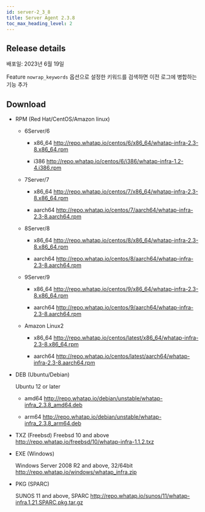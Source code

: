 ```yaml
---
id: server-2_3_8
title: Server Agent 2.3.8
toc_max_heading_level: 2
---
```


## Release details

배포일: 2023년 6월 19일

<p><Status>Feature</Status> <code>nowrap_keywords</code> 옵션으로 설정한 키워드를 검색하면 이전 로그에 병합하는 기능 추가</p>

## Download

-   RPM (Red Hat/CentOS/Amazon linux)

    -   6Server/6

        -   x86_64 http://repo.whatap.io/centos/6/x86_64/whatap-infra-2.3-8.x86_64.rpm

        -   i386 http://repo.whatap.io/centos/6/i386/whatap-infra-1.2-4.i386.rpm

    -   7Server/7

        -   x86_64 http://repo.whatap.io/centos/7/x86_64/whatap-infra-2.3-8.x86_64.rpm

        -   aarch64 http://repo.whatap.io/centos/7/aarch64/whatap-infra-2.3-8.aarch64.rpm

    -   8Server/8

        -   x86_64 http://repo.whatap.io/centos/8/x86_64/whatap-infra-2.3-8.x86_64.rpm

        -   aarch64 http://repo.whatap.io/centos/8/aarch64/whatap-infra-2.3-8.aarch64.rpm

    -   9Server/9

        -   x86_64 http://repo.whatap.io/centos/9/x86_64/whatap-infra-2.3-8.x86_64.rpm

        -   aarch64 http://repo.whatap.io/centos/9/aarch64/whatap-infra-2.3-8.aarch64.rpm

    -   Amazon Linux2

        -   x86_64 http://repo.whatap.io/centos/latest/x86_64/whatap-infra-2.3-8.x86_64.rpm

        -   aarch64 http://repo.whatap.io/centos/latest/aarch64/whatap-infra-2.3-8.aarch64.rpm

-   DEB (Ubuntu/Debian)

    Ubuntu 12 or later

    -   amd64 http://repo.whatap.io/debian/unstable/whatap-infra_2.3.8_amd64.deb

    -   arm64 http://repo.whatap.io/debian/unstable/whatap-infra_2.3.8_arm64.deb

-   TXZ (Freebsd)
    Freebsd 10 and above http://repo.whatap.io/freebsd/10/whatap-infra-1.1.2.txz

-   EXE (Windows)

    Windows Server 2008 R2 and above, 32/64bit http://repo.whatap.io/windows/whatap_infra.zip

-   PKG (SPARC)

    SUNOS 11 and above, SPARC http://repo.whatap.io/sunos/11/whatap-infra.1.21.SPARC.pkg.tar.gz
